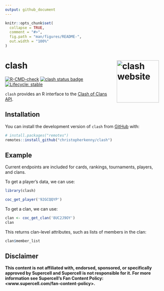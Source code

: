 ```yaml
---
output: github_document
---
```


<!-- README.md is generated from README.Rmd. Please edit that file -->

```r
knitr::opts_chunk$set(
  collapse = TRUE,
  comment = "#>",
  fig.path = "man/figures/README-",
  out.width = "100%"
)
```

# clash <a href="http://christophertkenny.com/clash/"><img src="man/figures/logo.png" align="right" height="138" alt="clash website" /></a>

<!-- badges: start -->
[![R-CMD-check](https://github.com/christopherkenny/clash/actions/workflows/R-CMD-check.yaml/badge.svg)](https://github.com/christopherkenny/clash/actions/workflows/R-CMD-check.yaml)
[![clash status badge](https://christopherkenny.r-universe.dev/badges/clash)](https://christopherkenny.r-universe.dev/clash)
[![Lifecycle: stable](https://img.shields.io/badge/lifecycle-stable-brightgreen.svg)](https://lifecycle.r-lib.org/articles/stages.html#stable)
<!-- badges: end -->

`clash` provides an R interface to the [Clash of Clans
API](https://developer.clashofclans.com/#/).

## Installation

You can install the development version of `clash` from
[GitHub](https://github.com/) with:

``` r
# install.packages("remotes")
remotes::install_github("christopherkenny/clash")
```

## Example

Current endpoints are included for cards, rankings, tournaments, players, and clans.

To get a player’s data, we can use:

```r
library(clash)

coc_get_player('92GCQQYP')
```

To get a clan, we can use:

```r
clan <- coc_get_clan('8UC2J9OY')
clan
```
This returns clan-level attributes, such as lists of members in the clan:

```r
clan$member_list
```


## Disclaimer

**This content is not affiliated with, endorsed, sponsored, or
specifically approved by Supercell and Supercell is not responsible for
it. For more information see Supercell’s Fan Content Policy:
\<www.supercell.com/fan-content-policy\>.**
